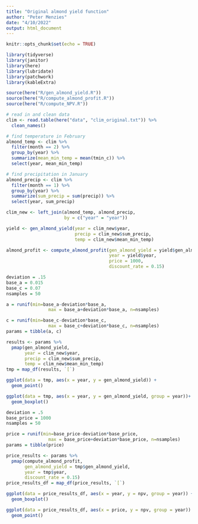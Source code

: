 ```yaml
---
title: "Original almond yield function"
author: "Peter Menzies"
date: "4/10/2022"
output: html_document
---
```


```r
knitr::opts_chunk$set(echo = TRUE)

library(tidyverse)
library(janitor)
library(here)
library(lubridate)
library(patchwork)
library(kableExtra)

source(here("R/gen_almond_yield.R"))
source(here("R/compute_almond_profit.R"))
source(here("R/compute_NPV.R"))
```

```r
# read in and clean data 
clim <- read.table(here("data", "clim_original.txt")) %>% 
  clean_names() 

# find temperature in February
almond_temp <- clim %>% 
  filter(month == 2) %>% 
  group_by(year) %>% 
  summarize(mean_min_temp = mean(tmin_c)) %>% 
  select(year, mean_min_temp)

# find precipitation in January
almond_precip <- clim %>% 
  filter(month == 1) %>% 
  group_by(year) %>% 
  summarize(sum_precip = sum(precip)) %>% 
  select(year, sum_precip)

clim_new <- left_join(almond_temp, almond_precip,
                      by = c("year" = "year"))
```


```r
yield <- gen_almond_yield(year = clim_new$year, 
                          precip = clim_new$sum_precip,
                          temp = clim_new$mean_min_temp)
```


```r
almond_profit <- compute_almond_profit(gen_almond_yield = yield$gen_almond_yield,
                                       year = yield$year,
                                       price = 1000,
                                       discount_rate = 0.15)
```

```r
deviation = .15
base_a = 0.015
base_c = 0.07
nsamples = 50

a = runif(min=base_a-deviation*base_a,
                max = base_a+deviation*base_a, n=nsamples)

c = runif(min=base_c-deviation*base_c,
                max = base_c+deviation*base_c, n=nsamples)
params = tibble(a, c)

results <- params %>% 
  pmap(gen_almond_yield, 
       year = clim_new$year,
       precip = clim_new$sum_precip,
       temp = clim_new$mean_min_temp)
tmp = map_df(results, `[`)
```

```r
ggplot(data = tmp, aes(x = year, y = gen_almond_yield)) +
  geom_point()
```

```r
ggplot(data = tmp, aes(x = year, y = gen_almond_yield, group = year))+
  geom_boxplot()
```

 
```r
deviation = .5
base_price = 1000
nsamples = 50

price = runif(min=base_price-deviation*base_price,
                max = base_price+deviation*base_price, n=nsamples)
params = tibble(price)

price_results <- params %>% 
  pmap(compute_almond_profit, 
       gen_almond_yield = tmp$gen_almond_yield,
       year = tmp$year,
       discount_rate = 0.15)
price_results_df = map_df(price_results, `[`)
```

```r
ggplot(data = price_results_df, aes(x = year, y = npv, group = year)) +
  geom_boxplot()
```


```r
ggplot(data = price_results_df, aes(x = price, y = npv, group = year)) +
  geom_point()
```






